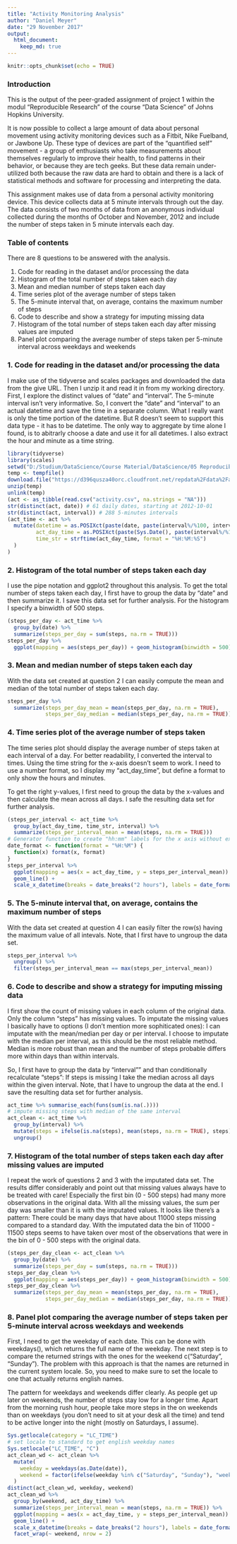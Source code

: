---
title: "Activity Monitoring Analysis"
author: "Daniel Meyer"
date: "29 November 2017"
output: 
  html_document:
    keep_md: true
---

```{r setup, include=FALSE}
knitr::opts_chunk$set(echo = TRUE)
```

### Introduction

This is the output of the peer-graded assignment of project 1 within the modul "Reproducible Research" of the course "Data Science" of Johns Hopkins University.

It is now possible to collect a large amount of data about personal movement using activity monitoring devices such as a Fitbit, Nike Fuelband, or Jawbone Up. These type of devices are part of the "quantified self" movement - a group of enthusiasts who take measurements about themselves regularly to improve their health, to find patterns in their behavior, or because they are tech geeks. But these data remain under-utilized both because the raw data are hard to obtain and there is a lack of statistical methods and software for processing and interpreting the data.

This assignment makes use of data from a personal activity monitoring device. This device collects data at 5 minute intervals through out the day. The data consists of two months of data from an anonymous individual collected during the months of October and November, 2012 and include the number of steps taken in 5 minute intervals each day.

### Table of contents
There are 8 questions to be answered with the analysis.

1. Code for reading in the dataset and/or processing the data  
2. Histogram of the total number of steps taken each day  
3. Mean and median number of steps taken each day  
4. Time series plot of the average number of steps taken  
5. The 5-minute interval that, on average, contains the maximum number of steps  
6. Code to describe and show a strategy for imputing missing data  
7. Histogram of the total number of steps taken each day after missing values are imputed  
8. Panel plot comparing the average number of steps taken per 5-minute interval across weekdays and weekends  

### 1. Code for reading in the dataset and/or processing the data
I make use of the tidyverse and scales packages and downloaded the data from the give URL. Then I unzip it and read it in from my working directory. First, I explore the distinct values of "date" and "interval". The 5-minute interval isn't very informative. So, I convert the "date" and "interval" to an actual datetime and save the time in a separate column. What I really want is only the time portion of the datetime. But R doesn't seem to support this data type - it has to be datetime. The only way to aggregate by time alone I found, is to abitrarly choose a date and use it for all datetimes. I also extract the hour and minute as a time string.
```{r 1}
library(tidyverse)
library(scales)
setwd("D:/Studium/DataScience/Course Material/DataScience/05 Reproducible Research")
temp <- tempfile()
download.file("https://d396qusza40orc.cloudfront.net/repdata%2Fdata%2Factivity.zip", temp, mode="wb")
unzip(temp)
unlink(temp)
(act <- as_tibble(read.csv("activity.csv", na.strings = "NA")))
str(distinct(act, date)) # 61 daily dates, starting at 2012-10-01
str(distinct(act, interval)) # 288 5-minutes intervals 
(act_time <- act %>%
  mutate(datetime = as.POSIXct(paste(date, paste(interval%/%100, interval%%100, sep = ":"))),
         act_day_time = as.POSIXct(paste(Sys.Date(), paste(interval%/%100, interval%%100, sep = ":"))),
         time_str = strftime(act_day_time, format = "%H:%M:%S")
  )
)
```

### 2. Histogram of the total number of steps taken each day
I use the pipe notation and ggplot2 throughout this analysis. To get the total number of steps taken each day, I first have to group the data by "date" and then summarize it. I save this data set for further analysis. For the histogram I specify a binwidth of 500 steps.
```{r 2}
(steps_per_day <- act_time %>%
  group_by(date) %>%
  summarize(steps_per_day = sum(steps, na.rm = TRUE)))
steps_per_day %>%
  ggplot(mapping = aes(steps_per_day)) + geom_histogram(binwidth = 500)
```

### 3. Mean and median number of steps taken each day
With the data set created at question 2 I can easily compute the mean and median of the total number of steps taken each day.
```{r 3}
steps_per_day %>%
  summarize(steps_per_day_mean = mean(steps_per_day, na.rm = TRUE),
            steps_per_day_median = median(steps_per_day, na.rm = TRUE))
```

### 4. Time series plot of the average number of steps taken
The time series plot should display the average number of steps taken at each interval of a day. For better readability, I converted the interval to times. Using the time string for the x-axis doesn't seem to work. I need to use a number format, so I display my "act_day_time", but define a format to only show the hours and minutes.

To get the right y-values, I first need to group the data by the x-values and then calculate the mean across all days. I safe the resulting data set for further analysis.
```{r 4}
(steps_per_interval <- act_time %>%
  group_by(act_day_time, time_str, interval) %>%
  summarize(steps_per_interval_mean = mean(steps, na.rm = TRUE)))
# Generator function to create "hh:mm" labels for the x axis without explicit "tz" specification  
date_format <- function(format = "%H:%M") {
  function(x) format(x, format)
}
steps_per_interval %>%
  ggplot(mapping = aes(x = act_day_time, y = steps_per_interval_mean)) +
  geom_line() +
  scale_x_datetime(breaks = date_breaks("2 hours"), labels = date_format())
```

### 5. The 5-minute interval that, on average, contains the maximum number of steps
With the data set created at question 4 I can easily filter the row(s) having the maximum value of all intevals. Note, that  I first have to ungroup the data set.
```{r 5}
steps_per_interval %>%
  ungroup() %>%
  filter(steps_per_interval_mean == max(steps_per_interval_mean))
```

### 6. Code to describe and show a strategy for imputing missing data
I first show the count of missing values in each column of the original data. Only the column "steps" has missing values. To imputate the missing values I basically have to options (I don't mention more sophiticated ones): I can imputate with the mean/median per day or per interval. I choose to imputate with the median per interval, as this should be the most reliable method. Median is more robust than mean and the number of steps probable differs more within days than within intervals.

So, I first have to group the data by "interval"" and than conditionally recalculate "steps": If steps is missing I take the median across all days within the given interval. Note, that I have to ungroup the data at the end. I save the resulting data set for further analysis.
```{r 6}
act_time %>% summarise_each(funs(sum(is.na(.))))
# impute missing steps with median of the same interval
act_clean <- act_time %>%
  group_by(interval) %>%
  mutate(steps = ifelse(is.na(steps), mean(steps, na.rm = TRUE), steps)) %>%
  ungroup()
```

### 7. Histogram of the total number of steps taken each day after missing values are imputed
I repeat the work of questions 2 and 3 with the imputated data set. The results differ considerably and point out that missing values always have to be treated with care! Especially the first bin (0 - 500 steps) had many more observations in the original data. With all the missing values, the sum per day was smaller than it is with the imputated values. It looks like there's a pattern: There could be many days that have about 11000 steps missing compared to a standard day. With the imputated data the bin of 11000 - 11500 steps seems to have taken over most of the observations that were in the bin of 0 - 500 steps with the original data.
```{r 7}
(steps_per_day_clean <- act_clean %>%
  group_by(date) %>%
  summarize(steps_per_day = sum(steps, na.rm = TRUE)))
steps_per_day_clean %>%
  ggplot(mapping = aes(steps_per_day)) + geom_histogram(binwidth = 500)
steps_per_day_clean %>%
  summarize(steps_per_day_mean = mean(steps_per_day, na.rm = TRUE),
            steps_per_day_median = median(steps_per_day, na.rm = TRUE))
```

### 8. Panel plot comparing the average number of steps taken per 5-minute interval across weekdays and weekends
First, I need to get the weekday of each date. This can be done with weekdays(), which returns the full name of the weekday. The next step is to compare the returned strings with the ones for the weekend c("Saturday", "Sunday"). The problem with this approach is that the names are returned in the current system locale. So, you need to make sure to set the locale to one that actually returns english names.

The pattern for weekdays and weekends differ clearly. As people get up later on weekends, the number of steps stay low for a longer time. Apart from the morning rush hour, people take more steps in the on weekends than on weekdays (you don't need to sit at your desk all the time) and tend to be active longer into the night (mostly on Saturdays, I assume).
```{r 8}
Sys.getlocale(category = "LC_TIME")
# set locale to standard to get english weekday names
Sys.setlocale("LC_TIME", "C")
act_clean_wd <- act_clean %>%
  mutate(
    weekday = weekdays(as.Date(date)),
    weekend = factor(ifelse(weekday %in% c("Saturday", "Sunday"), "weekend", "weekday"))
  )
distinct(act_clean_wd, weekday, weekend)
act_clean_wd %>%
  group_by(weekend, act_day_time) %>%
  summarize(steps_per_interval_mean = mean(steps, na.rm = TRUE)) %>%
  ggplot(mapping = aes(x = act_day_time, y = steps_per_interval_mean)) +
  geom_line() +
  scale_x_datetime(breaks = date_breaks("2 hours"), labels = date_format()) +
  facet_wrap(~ weekend, nrow = 2)
```
